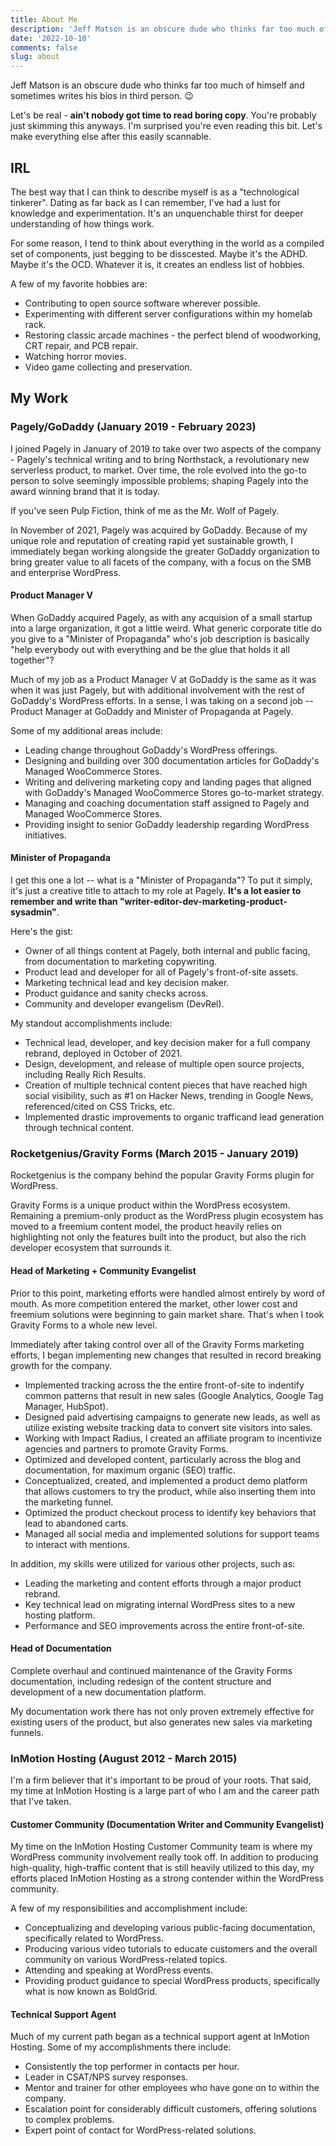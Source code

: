 ```yaml
---
title: About Me
description: 'Jeff Matson is an obscure dude who thinks far too much of himself and sometimes writes his bios in third person.'
date: '2022-10-10'
comments: false
slug: about
---
```


Jeff Matson is an obscure dude who thinks far too much of himself and sometimes writes his bios in third person. 😉

Let's be real - **ain't nobody got time to read boring copy**. You're probably just skimming this anyways. I'm surprised you're even reading this bit. Let's make everything else after this easily scannable.

## IRL

The best way that I can think to describe myself is as a "technological tinkerer". Dating as far back as I can remember, I've had a lust for knowledge and experimentation. It's an unquenchable thirst for deeper understanding of how things work.

For some reason, I tend to think about everything in the world as a compiled set of components, just begging to be disscested. Maybe it's the ADHD. Maybe it's the OCD. Whatever it is, it creates an endless list of hobbies.

A few of my favorite hobbies are:

- Contributing to open source software wherever possible.
- Experimenting with different server configurations within my homelab rack.
- Restoring classic arcade machines - the perfect blend of woodworking, CRT repair, and PCB repair.
- Watching horror movies.
- Video game collecting and preservation.

## My Work

### Pagely/GoDaddy (January 2019 - February 2023)

I joined Pagely in January of 2019 to take over two aspects of the company - Pagely's technical writing and to bring Northstack, a revolutionary new serverless product, to market. Over time, the role evolved into the go-to person to solve seemingly impossible problems; shaping Pagely into the award winning brand that it is today.

If you've seen Pulp Fiction, think of me as the Mr. Wolf of Pagely.

In November of 2021, Pagely was acquired by GoDaddy. Because of my unique role and reputation of creating rapid yet sustainable growth, I immediately began working alongside the greater GoDaddy organization to bring greater value to all facets of the company, with a focus on the SMB and enterprise WordPress.

#### Product Manager V

When GoDaddy acquired Pagely, as with any acquision of a small startup into a large organization, it got a little weird. What generic corporate title do you give to a "Minister of Propaganda" who's job description is basically "help everybody out with everything and be the glue that holds it all together"?

Much of my job as a Product Manager V at GoDaddy is the same as it was when it was just Pagely, but with additional involvement with the rest of GoDaddy's WordPress efforts. In a sense, I was taking on a second job -- Product Manager at GoDaddy and Minister of Propaganda at Pagely.

Some of my additional areas include:

- Leading change throughout GoDaddy's WordPress offerings.
- Designing and building over 300 documentation articles for GoDaddy's Managed WooCommerce Stores.
- Writing and delivering marketing copy and landing pages that aligned with GoDaddy's Managed WooCommerce Stores go-to-market strategy.
- Managing and coaching documentation staff assigned to Pagely and Managed WooCommerce Stores.
- Providing insight to senior GoDaddy leadership regarding WordPress initiatives.

#### Minister of Propaganda

I get this one a lot -- what is a "Minister of Propaganda"? To put it simply, it's just a creative title to attach to my role at Pagely. **It's a lot easier to remember and write than "writer-editor-dev-marketing-product-sysadmin"**.

Here's the gist:

- Owner of all things content at Pagely, both internal and public facing, from documentation to marketing copywriting.
- Product lead and developer for all of Pagely's front-of-site assets.
- Marketing technical lead and key decision maker.
- Product guidance and sanity checks across.
- Community and developer evangelism (DevRel).

My standout accomplishments include:

- Technical lead, developer, and key decision maker for a full company rebrand, deployed in October of 2021.
- Design, development, and release of multiple open source projects, including Really Rich Results.
- Creation of multiple technical content pieces that have reached high social visibility, such as #1 on Hacker News, trending in Google News, referenced/cited on CSS Tricks, etc.
- Implemented drastic improvements to organic trafficand lead generation through technical content.

### Rocketgenius/Gravity Forms (March 2015 - January 2019)

Rocketgenius is the company behind the popular Gravity Forms plugin for WordPress.

Gravity Forms is a unique product within the WordPress ecosystem. Remaining a premium-only product as the WordPress plugin ecosystem has moved to a freemium content model, the product heavily relies on highlighting not only the features built into the product, but also the rich developer ecosystem that surrounds it.

#### Head of Marketing + Community Evangelist

Prior to this point, marketing efforts were handled almost entirely by word of mouth. As more competition entered the market, other lower cost and freemium solutions were beginning to gain market share. That's when I took Gravity Forms to a whole new level.

Immediately after taking control over all of the Gravity Forms marketing efforts, I began implementing new changes that resulted in record breaking growth for the company.

- Implemented tracking across the the entire front-of-site to indentify common patterns that result in new sales (Google Analytics, Google Tag Manager, HubSpot).
- Designed paid advertising campaigns to generate new leads, as well as utilize existing website tracking data to convert site visitors into sales.
- Working with Impact Radius, I created an affiliate program to incentivize agencies and partners to promote Gravity Forms.
- Optimized and developed content, particularly across the blog and documentation, for maximum organic (SEO) traffic.
- Conceptualized, created, and implemented a product demo platform that allows customers to try the product, while also inserting them into the marketing funnel.
- Optimized the product checkout process to identify key behaviors that lead to abandoned carts.
- Managed all social media and implemented solutions for support teams to interact with mentions.

In addition, my skills were utilized for various other projects, such as:

- Leading the marketing and content efforts through a major product rebrand.
- Key technical lead on migrating internal WordPress sites to a new hosting platform.
- Performance and SEO improvements across the entire front-of-site.

#### Head of Documentation

Complete overhaul and continued maintenance of the Gravity Forms documentation, including redesign of the content structure and development of a new documentation platform.

My documentation work there has not only proven extremely effective for existing users of the product, but also generates new sales via marketing funnels.

### InMotion Hosting (August 2012 - March 2015)

I'm a firm believer that it's important to be proud of your roots. That said, my time at InMotion Hosting is a large part of who I am and the career path that I've taken.

#### Customer Community (Documentation Writer and Community Evangelist)

My time on the InMotion Hosting Customer Community team is where my WordPress community involvement really took off. In addition to producing high-quality, high-traffic content that is still heavily utilized to this day, my efforts placed InMotion Hosting as a strong contender within the WordPress community.

A few of my responsibilities and accomplishment include:

- Conceptualizing and developing various public-facing documentation, specifically related to WordPress.
- Producing various video tutorials to educate customers and the overall community on various WordPress-related topics.
- Attending and speaking at WordPress events.
- Providing product guidance to special WordPress products, specifically what is now known as BoldGrid.

#### Technical Support Agent

Much of my current path began as a technical support agent at InMotion Hosting. Some of my accomplishments there include:

- Consistently the top performer in contacts per hour.
- Leader in CSAT/NPS survey responses.
- Mentor and trainer for other employees who have gone on to within the company.
- Escalation point for considerably difficult customers, offering solutions to complex problems.
- Expert point of contact for WordPress-related solutions.